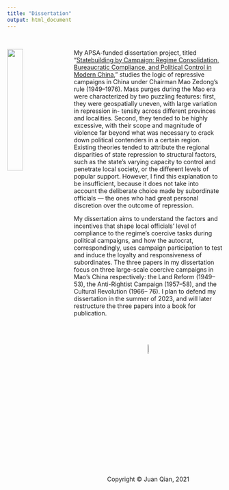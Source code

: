 ```yaml
---
title: "Dissertation"
output: html_document
---
```


<br>

<img src="redsun.jpeg" style="width:27%; margin-right: 20px" align="left">
My APSA-funded dissertation project, titled "[Statebuilding by Campaign: Regime Consolidation, Bureaucratic Compliance, and Political Control in Modern China](https://politicalsciencenow.com/meet-jingyuan-qian-2021-apsa-doctoral-dissertation-research-improvement-grantee/)," studies the logic of repressive campaigns in China under Chairman Mao Zedong’s rule (1949–1976). Mass purges during the Mao era were characterized by two puzzling features: first, they were geospatially uneven, with large variation in repression in- tensity across different provinces and localities. Second, they tended to be highly excessive, with their scope and magnitude of violence far beyond what was necessary to crack down political contenders in a certain region. Existing theories tended to attribute the regional disparities of state repression to structural factors, such as the state’s varying capacity to control and penetrate local society, or the different levels of popular support. However, I find this explanation to be insufficient, because it does not take into account the deliberate choice made by subordinate officials — the ones who had great personal discretion over the outcome of repression. 

My dissertation aims to understand the factors and incentives that shape local officials’ level of compliance to the regime’s coercive tasks during political campaigns, and how the autocrat, correspondingly, uses campaign participation to test and induce the loyalty and responsiveness of subordinates. The three papers in my dissertation focus on three large-scale coercive campaigns in Mao’s China respectively: the Land Reform (1949–53), the Anti-Rightist Campaign (1957–58), and the Cultural Revolution (1966– 76). I plan to defend my dissertation in the summer of 2023, and will later restructure the three papers into a book for publication.

<br>
<br>
<br>
<center> <img src="juan_logo.png" style="width:7.5%">
<br>
<center> Copyright © Juan Qian, 2021